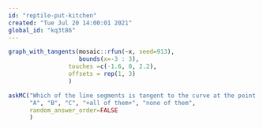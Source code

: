 ```yaml
---
id: "reptile-put-kitchen"
created: "Tue Jul 20 14:00:01 2021"
global_id: "kq3t86"
---
```


```r
graph_with_tangents(mosaic::rfun(~x, seed=913),
                    bounds(x=-3 : 3),
                 touches =c(-1.6, 0, 2.2),
                 offsets = rep(1, 3)
                 )

```

```r
askMC("Which of the line segments is tangent to the curve at the point marked with a dot?", 
      "A", "B", "C", "+all of them+", "none of them",
      random_answer_order=FALSE
      )
```

